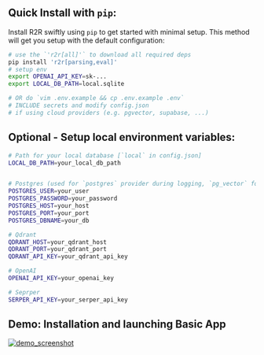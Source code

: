 ## Quick Install with `pip`:

Install R2R swiftly using `pip` to get started with minimal setup. This method will get you setup with the default configuration:

```bash
# use the `'r2r[all]'` to download all required deps
pip install 'r2r[parsing,eval]'
# setup env 
export OPENAI_API_KEY=sk-...
export LOCAL_DB_PATH=local.sqlite

# OR do `vim .env.example && cp .env.example .env`
# INCLUDE secrets and modify config.json
# if using cloud providers (e.g. pgvector, supabase, ...)
```

## Optional - Setup local environment variables:

```bash
# Path for your local database [`local` in config.json]
LOCAL_DB_PATH=your_local_db_path


# Postgres (used for `postgres` provider during logging, `pg_vector` for vectordb in config.json)
POSTGRES_USER=your_user
POSTGRES_PASSWORD=your_password
POSTGRES_HOST=your_host
POSTGRES_PORT=your_port
POSTGRES_DBNAME=your_db

# Qdrant
QDRANT_HOST=your_qdrant_host
QDRANT_PORT=your_qdrant_port
QDRANT_API_KEY=your_qdrant_api_key

# OpenAI
OPENAI_API_KEY=your_openai_key

# Seprper
SERPER_API_KEY=your_serper_api_key
```

## Demo: Installation and launching Basic App

[![demo_screenshot](./demo_screenshot.png)](https://github.com/SciPhi-AI/R2R/assets/68796651/01fee645-1beb-4096-9e7d-7d0fa01386ea)
